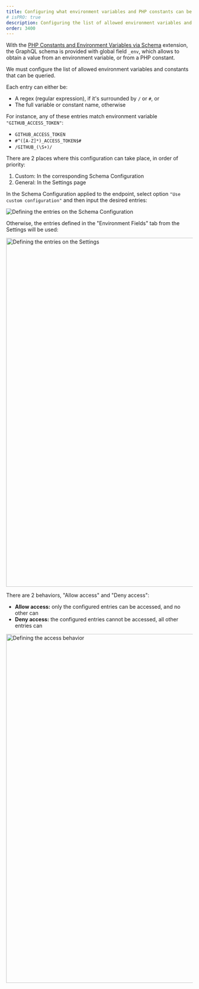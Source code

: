 ```yaml
---
title: Configuring what environment variables and PHP constants can be queried [PRO]
# isPRO: true
description: Configuring the list of allowed environment variables and PHP constants that can be queried via global field '_env' of the GraphQL schema.
order: 3400
---
```


With the [PHP Constants and Environment Variables via Schema](/extensions-reference/php-constants-and-environment-variables-via-schema) extension, the GraphQL schema is provided with global field `_env`, which allows to obtain a value from an environment variable, or from a PHP constant.

We must configure the list of allowed environment variables and constants that can be queried.

Each entry can either be:

- A regex (regular expression), if it's surrounded by `/` or `#`, or
- The full variable or constant name, otherwise

For instance, any of these entries match environment variable `"GITHUB_ACCESS_TOKEN"`:

- `GITHUB_ACCESS_TOKEN`
- `#^([A-Z]*)_ACCESS_TOKEN$#`
- `/GITHUB_(\S+)/`

There are 2 places where this configuration can take place, in order of priority:

1. Custom: In the corresponding Schema Configuration
2. General: In the Settings page

In the Schema Configuration applied to the endpoint, select option `"Use custom configuration"` and then input the desired entries:

![Defining the entries on the Schema Configuration](/assets/guides/upstream-pro/environment-fields-schema-configuration-entries.png "Defining the entries on the Schema Configuration")

Otherwise, the entries defined in the "Environment Fields" tab from the Settings will be used:

<Image
  src="/assets/guides/upstream-pro/environment-fields-settings-entries.png"
  width="1024"
  height="940"
  alt="Defining the entries on the Settings"
  caption="Defining the entries on the Settings"
/>

There are 2 behaviors, "Allow access" and "Deny access":

- **Allow access:** only the configured entries can be accessed, and no other can
- **Deny access:** the configured entries cannot be accessed, all other entries can

<Image
  src="/assets/guides/upstream-pro/environment-fields-settings-behavior.png"
  width="1024"
  height="940"
  alt="Defining the access behavior"
  caption="Defining the access behavior"
/>